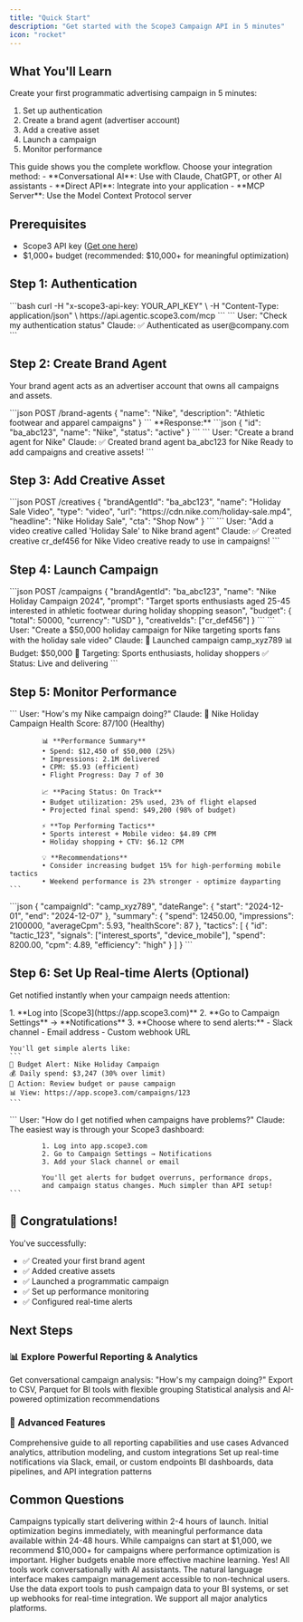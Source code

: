 ```yaml
---
title: "Quick Start"
description: "Get started with the Scope3 Campaign API in 5 minutes"
icon: "rocket"
---
```


## What You'll Learn

Create your first programmatic advertising campaign in 5 minutes:
1. Set up authentication
2. Create a brand agent (advertiser account)
3. Add a creative asset
4. Launch a campaign
5. Monitor performance

<Note>
This guide shows you the complete workflow. Choose your integration method:
- **Conversational AI**: Use with Claude, ChatGPT, or other AI assistants
- **Direct API**: Integrate into your application
- **MCP Server**: Use the Model Context Protocol server
</Note>

## Prerequisites

- Scope3 API key ([Get one here](https://app.scope3.com/api-keys))
- $1,000+ budget (recommended: $10,000+ for meaningful optimization)

## Step 1: Authentication

<Tabs>
  <Tab title="API Headers">
    ```bash
    curl -H "x-scope3-api-key: YOUR_API_KEY" \
         -H "Content-Type: application/json" \
         https://api.agentic.scope3.com/mcp
    ```
  </Tab>
  <Tab title="Conversational">
    ```
    User: "Check my authentication status"
    Claude: ✅ Authenticated as user@company.com
    ```
  </Tab>
</Tabs>

## Step 2: Create Brand Agent

Your brand agent acts as an advertiser account that owns all campaigns and assets.

<Tabs>
  <Tab title="API Call">
    ```json
    POST /brand-agents
    {
      "name": "Nike",
      "description": "Athletic footwear and apparel campaigns"
    }
    ```
    **Response:**
    ```json
    {
      "id": "ba_abc123",
      "name": "Nike",
      "status": "active"
    }
    ```
  </Tab>
  <Tab title="Conversational">
    ```
    User: "Create a brand agent for Nike"
    Claude: ✅ Created brand agent ba_abc123 for Nike
            Ready to add campaigns and creative assets!
    ```
  </Tab>
</Tabs>

## Step 3: Add Creative Asset

<Tabs>
  <Tab title="API Call">
    ```json
    POST /creatives
    {
      "brandAgentId": "ba_abc123",
      "name": "Holiday Sale Video",
      "type": "video",
      "url": "https://cdn.nike.com/holiday-sale.mp4",
      "headline": "Nike Holiday Sale",
      "cta": "Shop Now"
    }
    ```
  </Tab>
  <Tab title="Conversational">
    ```
    User: "Add a video creative called 'Holiday Sale' to Nike brand agent"
    Claude: ✅ Created creative cr_def456 for Nike
            Video creative ready to use in campaigns!
    ```
  </Tab>
</Tabs>

## Step 4: Launch Campaign

<Tabs>
  <Tab title="API Call">
    ```json
    POST /campaigns
    {
      "brandAgentId": "ba_abc123",
      "name": "Nike Holiday Campaign 2024",
      "prompt": "Target sports enthusiasts aged 25-45 interested in athletic footwear during holiday shopping season",
      "budget": {
        "total": 50000,
        "currency": "USD"
      },
      "creativeIds": ["cr_def456"]
    }
    ```
  </Tab>
  <Tab title="Conversational">
    ```
    User: "Create a $50,000 holiday campaign for Nike targeting sports fans with the holiday sale video"
    Claude: 🚀 Launched campaign camp_xyz789
            📊 Budget: $50,000
            🎯 Targeting: Sports enthusiasts, holiday shoppers
            ✅ Status: Live and delivering
    ```
  </Tab>
</Tabs>

## Step 5: Monitor Performance

<Tabs>
  <Tab title="Natural Language Summary">
    ```
    User: "How's my Nike campaign doing?"
    Claude: 🎯 Nike Holiday Campaign Health Score: 87/100 (Healthy)
            
            📊 **Performance Summary**
            • Spend: $12,450 of $50,000 (25%)
            • Impressions: 2.1M delivered
            • CPM: $5.93 (efficient)
            • Flight Progress: Day 7 of 30
            
            📈 **Pacing Status: On Track**
            • Budget utilization: 25% used, 23% of flight elapsed
            • Projected final spend: $49,200 (98% of budget)
            
            ⚡ **Top Performing Tactics**
            • Sports interest + Mobile video: $4.89 CPM
            • Holiday shopping + CTV: $6.12 CPM
            
            💡 **Recommendations**
            • Consider increasing budget 15% for high-performing mobile tactics
            • Weekend performance is 23% stronger - optimize dayparting
    ```
  </Tab>
  <Tab title="Data Export">
    ```json
    {
      "campaignId": "camp_xyz789",
      "dateRange": {
        "start": "2024-12-01",
        "end": "2024-12-07"
      },
      "summary": {
        "spend": 12450.00,
        "impressions": 2100000,
        "averageCpm": 5.93,
        "healthScore": 87
      },
      "tactics": [
        {
          "id": "tactic_123",
          "signals": ["interest_sports", "device_mobile"],
          "spend": 8200.00,
          "cpm": 4.89,
          "efficiency": "high"
        }
      ]
    }
    ```
  </Tab>
</Tabs>

## Step 6: Set Up Real-time Alerts (Optional)

Get notified instantly when your campaign needs attention:

<Tabs>
  <Tab title="Dashboard Setup (Recommended)">
    1. **Log into [Scope3](https://app.scope3.com)**
    2. **Go to Campaign Settings** → **Notifications**  
    3. **Choose where to send alerts:**
       - Slack channel
       - Email address
       - Custom webhook URL
       
    You'll get simple alerts like:
    ```
    🚨 Budget Alert: Nike Holiday Campaign
    💰 Daily spend: $3,247 (30% over limit)
    🔧 Action: Review budget or pause campaign
    📊 View: https://app.scope3.com/campaigns/123
    ```
  </Tab>
  <Tab title="Conversational">
    ```
    User: "How do I get notified when campaigns have problems?"
    Claude: The easiest way is through your Scope3 dashboard:
            
            1. Log into app.scope3.com
            2. Go to Campaign Settings → Notifications
            3. Add your Slack channel or email
            
            You'll get alerts for budget overruns, performance drops,
            and campaign status changes. Much simpler than API setup!
    ```
  </Tab>
</Tabs>

## 🎉 Congratulations!

You've successfully:
- ✅ Created your first brand agent
- ✅ Added creative assets
- ✅ Launched a programmatic campaign
- ✅ Set up performance monitoring
- ✅ Configured real-time alerts

## Next Steps

### 📊 Explore Powerful Reporting & Analytics

<CardGroup cols={3}>
  <Card title="Campaign Insights" href="/api-reference/reporting/get-campaign-summary" icon="chart-mixed" color="#0D9373">
    Get conversational campaign analysis: "How's my campaign doing?"
  </Card>
  <Card title="Export Data" href="/api-reference/reporting/export-campaign-data" icon="database" color="#0D9373">
    Export to CSV, Parquet for BI tools with flexible grouping
  </Card>
  <Card title="ML Analytics" href="/api-reference/reporting/analyze-tactics" icon="microscope" color="#0D9373">
    Statistical analysis and AI-powered optimization recommendations  
  </Card>
</CardGroup>

### 🚀 Advanced Features

<CardGroup cols={2}>
  <Card title="Reporting Overview" href="/reporting-overview" icon="chart-line">
    Comprehensive guide to all reporting capabilities and use cases
  </Card>
  <Card title="Power User Guide" href="/guides/power-users" icon="sparkles">
    Advanced analytics, attribution modeling, and custom integrations
  </Card>
  <Card title="Webhooks & Alerts" href="/webhooks/overview" icon="bell">
    Set up real-time notifications via Slack, email, or custom endpoints
  </Card>
  <Card title="Enterprise Integration" href="/guides/enterprise-developers" icon="building">
    BI dashboards, data pipelines, and API integration patterns
  </Card>
</CardGroup>

## Common Questions

<Accordion title="How long until I see campaign delivery?">
Campaigns typically start delivering within 2-4 hours of launch. Initial optimization begins immediately, with meaningful performance data available within 24-48 hours.
</Accordion>

<Accordion title="What's the minimum viable budget?">
While campaigns can start at $1,000, we recommend $10,000+ for campaigns where performance optimization is important. Higher budgets enable more effective machine learning.
</Accordion>

<Accordion title="Can I use this with ChatGPT or Claude?">
Yes! All tools work conversationally with AI assistants. The natural language interface makes campaign management accessible to non-technical users.
</Accordion>

<Accordion title="How do I integrate with my existing analytics?">
Use the data export tools to push campaign data to your BI systems, or set up webhooks for real-time integration. We support all major analytics platforms.
</Accordion>